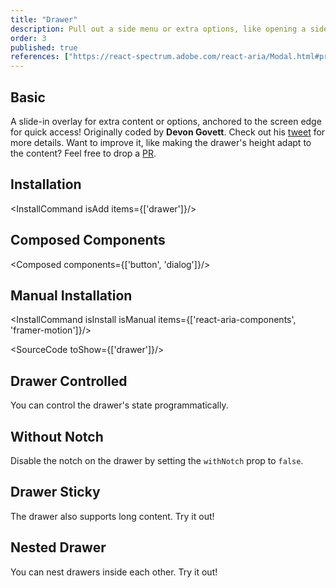 ```yaml
---
title: "Drawer"
description: Pull out a side menu or extra options, like opening a side drawer, handy for accessing additional functionalities.
order: 3
published: true
references: ["https://react-spectrum.adobe.com/react-aria/Modal.html#props", "https://www.framer.com/motion/animate-presence"]
---
```



## Basic
A slide-in overlay for extra content or options, anchored to the screen edge for quick access! Originally coded by **Devon Govett**. Check out his [tweet](https://x.com/devongovett/status/1674470185783402496) for more details. Want to improve it, like making the drawer's height adapt to the content? Feel free to drop a [PR](https://github.com/justdlabs/justd).
<How toUse="overlays/drawer-basic-demo" />

## Installation
<InstallCommand isAdd items={['drawer']}/>

## Composed Components
<Composed components={['button', 'dialog']}/>

## Manual Installation
<InstallCommand isInstall isManual items={['react-aria-components', 'framer-motion']}/>

<SourceCode toShow={['drawer']}/>

## Drawer Controlled
You can control the drawer's state programmatically.
<How toUse="overlays/drawer-controlled-demo" />

## Without Notch
Disable the notch on the drawer by setting the `withNotch` prop to `false`.
<How toUse="overlays/drawer-without-notch-demo" />

## Drawer Sticky
The drawer also supports long content. Try it out!
<How toUse="overlays/drawer-sticky-demo" />

## Nested Drawer
You can nest drawers inside each other. Try it out!
<How toUse="overlays/drawer-nested-demo" />
